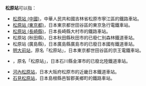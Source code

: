 '''松原站'''可以指：
* [[松原站_(中國)|松原站 (中國)]]，中華人民共和國吉林省松原市寧江區的鐵路車站。
* [[松原站_(東京都)|松原站 (東京都)]]，日本東京都世田谷區的東京急行電鐵車站。
* [[松原站_(長崎縣)|松原站 (長崎縣)]]，日本長崎縣大村市的鐵路車站。
* 松原站 (秋田縣)，日本秋田縣秋田市的已廢仁別森林鐵道車站。
* 松原站 (廣島縣)，日本廣島縣廣島市的已廢日本國有鐵道車站。
* [[明大前站|明大前站]]，原名「松原站」，日本東京都世田谷區的京王電鐵車站。
* {{link-ja|三善製紙前站|三善製紙前駅}}，原名「松原站」，日本石川縣金澤市的已廢北陸鐵道車站。
* [[河內松原站|河內松原站]]，日本大阪府松原市的近畿日本鐵道車站。
* [[石見松原站|石見松原站]]，日本島根縣邑智郡美鄉町的鐵路車站。
{{disambig|cat=三字車站名消歧義}}